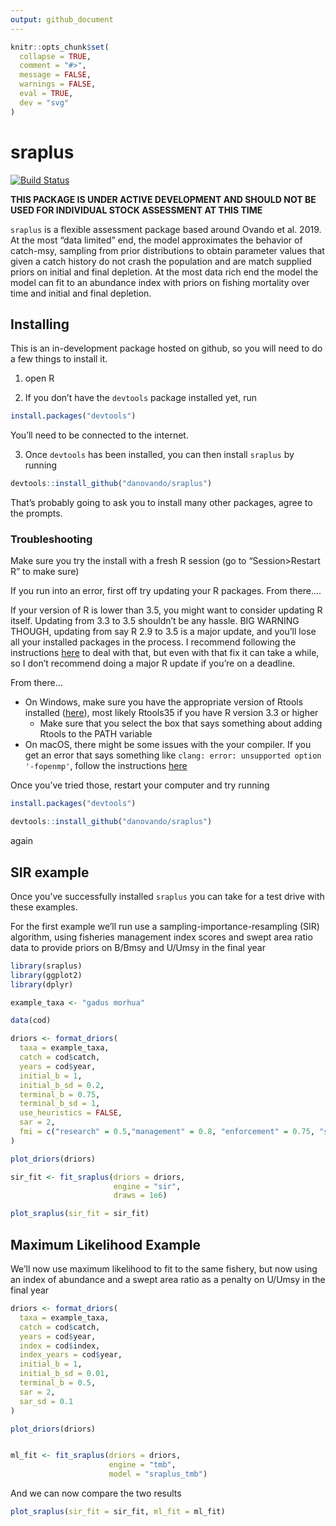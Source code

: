 ```yaml
---
output: github_document
---
```


```r
knitr::opts_chunk$set(
  collapse = TRUE,
  comment = "#>",
  message = FALSE,
  warnings = FALSE,
  eval = TRUE,
  dev = "svg"
)
```

# sraplus

[![Build Status](https://travis-ci.org/DanOvando/sraplus.svg?branch=master)](https://travis-ci.org/DanOvando/sraplus)
<!-- README.md is generated from README.Rmd. Please edit that file -->


**THIS PACKAGE IS UNDER ACTIVE DEVELOPMENT AND SHOULD NOT BE USED FOR INDIVIDUAL STOCK ASSESSMENT AT THIS TIME**

`sraplus` is a flexible assessment package based around Ovando et al. 2019. At the most "data limited" end, the model approximates the behavior of catch-msy, sampling from prior distributions to obtain parameter values that given a catch history do not crash the population and are match supplied priors on initial and final depletion. At the most data rich end the model the model can fit to an abundance index with priors on fishing mortality over time and initial and final depletion.


## Installing

This is an in-development package hosted on github, so you will need to do a few things to install it. 

1. open R

2. If you don't have the `devtools` package installed yet, run

```r
install.packages("devtools")
```

You'll need to be connected to the internet.

3. Once `devtools` has been installed, you can then install `sraplus` by running

```r
devtools::install_github("danovando/sraplus")
```

That's probably going to ask you to install many other packages, agree to the prompts. 

### Troubleshooting

Make sure you try the install with a fresh R session (go to "Session>Restart R" to make sure)

If you run into an error, first off try updating your R packages. From there....

If your version of R is lower than 3.5, you might want to consider updating R itself. Updating from 3.3 to 3.5 shouldn't be any hassle. BIG WARNING THOUGH, updating from say R 2.9 to 3.5 is a major update, and you'll lose all your installed packages in the process. I recommend following the instructions [here](https://www.datascienceriot.com/r/upgrade-R-packages/) to deal with that, but even with that fix it can take a while, so I don't recommend doing a major R update if you're on a deadline.

From there...

- On Windows, make sure you have the appropriate version of Rtools installed ([here](https://cran.r-project.org/bin/windows/Rtools/)), most likely Rtools35 if you have R version 3.3 or higher 
  - Make sure that you select the box that says something about adding Rtools to the PATH variable

- On macOS, there might be some issues with the your compiler. If you get an error that says something like `clang: error: unsupported option '-fopenmp'`, follow the instructions [here](https://thecoatlessprofessor.com/programming/r-compiler-tools-for-rcpp-on-macos/)

Once you've tried those, restart your computer and try running

```r

install.packages("devtools")

devtools::install_github("danovando/sraplus")


```

again

## SIR example

Once you've successfully installed `sraplus` you can take for a test drive with these examples. 

For the first example we'll run use a sampling-importance-resampling (SIR) algorithm, using fisheries management index scores and swept area ratio data to provide priors on B/Bmsy and U/Umsy in the final year

```r

library(sraplus)
library(ggplot2)
library(dplyr)

example_taxa <- "gadus morhua"

data(cod)

driors <- format_driors(
  taxa = example_taxa,
  catch = cod$catch,
  years = cod$year,
  initial_b = 1,
  initial_b_sd = 0.2,
  terminal_b = 0.75,
  terminal_b_sd = 1,
  use_heuristics = FALSE,
  sar = 2,
  fmi = c("research" = 0.5,"management" = 0.8, "enforcement" = 0.75, "socioeconomics" = .67),
)

plot_driors(driors)

sir_fit <- fit_sraplus(driors = driors,
                       engine = "sir",
                       draws = 1e6)

plot_sraplus(sir_fit = sir_fit)

```


## Maximum Likelihood Example

We'll now use maximum likelihood to fit to the same fishery, but now using an index of abundance and a swept area ratio as a penalty on U/Umsy in the final year

```r

driors <- format_driors(
  taxa = example_taxa,
  catch = cod$catch,
  years = cod$year,
  index = cod$index,
  index_years = cod$year,
  initial_b = 1,
  initial_b_sd = 0.01,
  terminal_b = 0.5,
  sar = 2,
  sar_sd = 0.1
)

plot_driors(driors)


ml_fit <- fit_sraplus(driors = driors,
                      engine = "tmb",
                      model = "sraplus_tmb")
```


And we can now compare the two results


```r

plot_sraplus(sir_fit = sir_fit, ml_fit = ml_fit)

```

